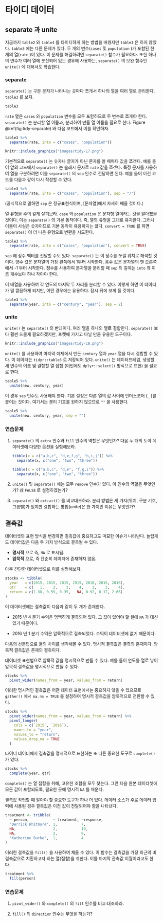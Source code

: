 # 타이디 데이터 {#tidy-data}

## separate 과 unite

지금까지 `table2` 와 `table4` 를 타이디하게 하는 방법을 배웠지만 `table3` 은 하지 않았다. `table3` 에는 다른 문제가 있다. 두 개의 변수(`cases`  및 `population` )가 포함된 한 개의 열(`rate` )이 있다. 이 문제를 해결하려면 `separate()` 함수가 필요하다. 또한 하나의 변수가 여러 열에 분산되어 있는 경우에 사용하는, `separate()` 의 보완 함수인 `unite()` 에 대해서도 학습한다.

### separate

`separate()` 는 구분 문자가 나타나는 곳마다 쪼개서 하나의 열을 여러 열로 분리한다. `table3` 를 보자.

```r
table3
```

`rate` 열은 `cases` 와 `population` 변수를 모두 포함하므로 두 변수로 쪼개야 한다. `separate()` 는 분리할 열 이름과, 분리하여 만들 열 이름을 필요로 한다. Figure \@ref(fig:tidy-separate) 와 다음 코드에서 이를 확인하자.  

```r
table3 %>% 
  separate(rate, into = c("cases", "population"))
```

```r
knitr::include_graphics("images/tidy-17.png")
```

기본적으로 `separate()` 는 숫자나 글자가 아닌 문자를 볼 때마다 값을 쪼갠다. 예를 들어 앞의 코드에서 `separate()` 는 슬래시 문자로 `rate` 값을 쪼갠다. 특정 문자를 사용하여 열을 구분하려면 이를 `separate()` 의 `sep` 인수로 전달하면 된다. 예를 들어 이전 코드를 다음과 같이 다시 작성할 수 있다.

```r
table3 %>% 
  separate(rate, into = c("cases", "population"), sep = "/")
```

(공식적으로 말하면 `sep` 은 정규표현식이며, [문자열]에서 자세히 배울 것이다.)

열 유형을 주의 깊게 살펴보라. `case` 와 `population` 은 문자형 열이라는 것을 알아챘을 것이다. 이는 `separate()` 의 기본 동작이다. 즉, 열의 유형을 그대로 유지한다. 그러나 이들이 사실은 숫자이므로 기본 동작이 유용하지는 않다. `convert = TRUE` 를 하면 `separate()` 이 더 나은 유형으로 변환을 시도한다.

```r
table3 %>% 
  separate(rate, into = c("cases", "population"), convert = TRUE)
```

`sep` 에 정수 벡터를 전달할 수도 있다. `separate()` 는 이 정수를 쪼갤 위치로 해석할 것이다. 양수 값은 문자열의 가장 왼쪽에서 1부터 시작한다. 음수 값은 문자열의 맨 오른쪽에서 -1 부터 시작한다. 정수를 사용하여 문자열을 분리할 때 `sep` 의 길이는 `into` 의 이름 개수보다 하나 작아야 한다.

이 배열을 사용하여 각 연도의 마지막 두 자리를 분리할 수 있다. 이렇게 하면 이 데이터가 덜 깔끔하게 되지만, 어떤 경우에는 유용하다. 잠시 뒤에 보게 될 것이다.

```r
table3 %>% 
  separate(year, into = c("century", "year"), sep = 2)
```

### unite

`unite()` 는 `separate()` 의 반대이다. 여러 열을 하나의 열로 결합한다. `separate()` 보다 훨씬 드물게 필요하겠지만, 포켓에 가지고 다닐 만큼 유용한 도구이다.

```r
knitr::include_graphics("images/tidy-18.png")
```

`unite()` 를 사용하여 마지막 예제에서 만든 `century` 열과 `year` 열을 다시 결합할 수 있다. 이 데이터는 `tidyr::table5` 로 저장되어 있다. `unite()` 는 데이터프레임, 생성할 새 변수의 이름 및 결합할 열 집합 (이번에도 `dplyr::select()` 방식으로 표현) 을 필요로 한다.

```r
table5 %>% 
  unite(new, century, year)
```

이 경우 `sep`  인수도 사용해야 한다. 기본 설정은 다른 열의 값 사이에 언더스코어 (`_` )를 붙이는 것이다. 여기서는 분리 기호를 원하지 않으므로 `""` 을 사용한다.

```r
table5 %>% 
  unite(new, century, year, sep = "")
```

### 연습문제

1.  `separate()` 의 `extra` 인수와 `fill` 인수의 역할은 무엇인가? 다음 두 개의 토이 데이터셋에 다양한 옵션을 실험해보라.

    ```r
    tibble(x = c("a,b,c", "d,e,f,g", "h,i,j")) %>% 
      separate(x, c("one", "two", "three"))
    
    tibble(x = c("a,b,c", "d,e", "f,g,i")) %>% 
      separate(x, c("one", "two", "three"))
    ```

1.  ` unite()`  및 `separate()` 에는 모두 `remove`  인수가 있다. 이 인수의 역할은 무엇인가? 왜 `FALSE` 로 설정하겠는가?

1.  `separate()` 와 `extract()` 를 비교대조하라. 분리 방법은 세 가지(위치, 구분 기호, 그룹별)가 있지만 결합하는 방법(unite)은 한 가지인 이유는 무엇인가?

## 결측값

데이터셋의 표현 방식을 변경하면 결측값에 중요하고도 미묘한 이슈가 나타난다. 놀랍게도 데이터값은 다음 두 가지 방식으로 결측될 수 있다.

* **명시적** 으로 즉, `NA` 로 표시됨.
* **암묵적** 으로, 즉 단순히 데이터에 존재하지 않음.

아주 간단한 데이터셋으로 이를 설명해보자.

```r
stocks <- tibble(
  year   = c(2015, 2015, 2015, 2015, 2016, 2016, 2016),
  qtr    = c(   1,    2,    3,    4,    2,    3,    4),
  return = c(1.88, 0.59, 0.35,   NA, 0.92, 0.17, 2.66)
)
```

이 데이터셋에는 결측값이 다음과 같이 두 개가 존재한다.

* 2015 년 4 분기 수익은 명백하게 결측되어 있다. 그 값이 있어야 할 셀에 `NA` 가 대신 있기 때문이다.

* 2016 년 1 분기 수익은 암묵적으로 결측되었다. 수익이 데이터셋에 없기 때문이다.
 
다음의 선문답으로 둘의 차이를 생각해볼 수 있다. 명시적 결측값은 결측의 존재이다. 암묵적 결측값은 존재의 결측이다.

데이터셋 표현법으로 암묵적 값을 명시적으로 만들 수 있다. 예를 들어 연도를 열로 넣어 암묵적 결측값을 명시적으로 만들 수 있다.

```r
stocks %>% 
  pivot_wider(names_from = year, values_from = return)
```

이러한 명시적인 결측값은 어떤 데이터 표현에서는 중요하지 않을 수 있으므로 `gather()` 에서 `na.rm = TRUE` 를 설정하여 명시적 결측값을 암묵적으로 전환할 수 있다.

```r
stocks %>% 
  pivot_wider(names_from = year, values_from = return) %>% 
  pivot_longer(
    cols = c(`2015`, `2016`), 
    names_to = "year", 
    values_to = "return", 
    values_drop_na = TRUE
  )
```

타이디 데이터에서 결측값을 명시적으로 표현하는 또 다른 중요한 도구로 `complete()` 가 있다.

```r
stocks %>% 
  complete(year, qtr)
```

`complete()` 는 열 집합을 취해, 고유한 조합을 모두 찾는다. 그런 다음 원본 데이터셋에 모든 값이 포함되도록, 필요한 곳에 명시적 `NA` 를 채운다.

결측값 작업할 때 알아야 할 중요한 도구가 하나 더 있다. 데이터 소스가 주로 데이터 입력에 사용된 경우 결측값은 이전 값이 전달되어야 함을 나타낸다.

```r
treatment <- tribble(
  ~ person,           ~ treatment, ~response,
  "Derrick Whitmore", 1,           7,
  NA,                 2,           10,
  NA,                 3,           9,
  "Katherine Burke",  1,           4
)
```

이러한 결측값을 `fill()` 을 사용하여 채울 수 있다. 이 함수는 결측값을 가장 최근의 비결측값으로 치환하고자 하는 열(집합)을 취한다. 이를 마지막 관측값 이월이라고도 한다.

```r
treatment %>% 
  fill(person)
```

### 연습문제

1.  `pivot_wider()` 와 `complete()` 의 `fill` 인수를 비교∙대조하라.

1.  `fill()` 의 `direction` 인수는 무엇을 하는가? 




